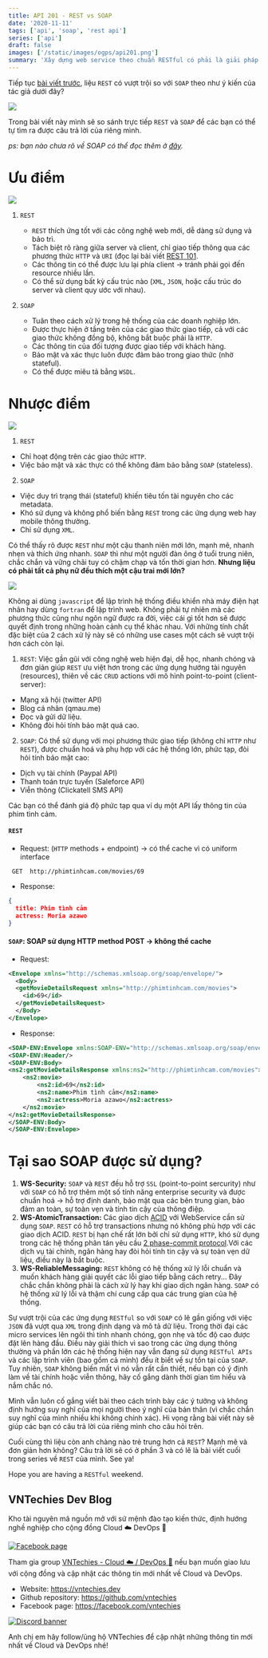 ```yaml
---
title: API 201 - REST vs SOAP
date: '2020-11-11'
tags: ['api', 'soap', 'rest api']
series: ['api']
draft: false
images: ['/static/images/ogps/api201.png']
summary: 'Xây dựng web service theo chuẩn RESTful có phải là giải pháp tốt nhất cho các hệ thống?'
---
```


<TOCInline toc={props.toc} asDisclosure />

Tiếp tục [bài viết trước](/blog/apis/api-101-rest-restful-api), liệu `REST` có vượt trội so với `SOAP` theo như ý kiến của tác giả dưới đây?

![](/static/images/assets/6ev5KY9okH2FmRd1.jpg)

Trong bài viết này mình sẽ so sánh trực tiếp `REST` và `SOAP` để các bạn có thể tự tìm ra được câu trả lời của riêng mình.

_ps: bạn nào chưa rõ về SOAP có thể đọc thêm ở [đây](https://vi.wikipedia.org/wiki/SOAP)._

# Ưu điểm

![](/static/images/assets/29472802_10213888263114999_1471996776805302272_o.jpg)

1. `REST`

   - `REST` thích ứng tốt với các công nghệ web mới, dễ dàng sử dụng và bảo trì.
   - Tách biệt rõ ràng giữa server và client, chỉ giao tiếp thông qua các phương thức `HTTP` và `URI` (đọc lại bài viết [REST 101](/blog/apis/api-101-rest-restful-api).
   - Các thông tin có thể được lưu lại phía client → tránh phải gọi đến resource nhiều lần.
   - Có thể sử dụng bất kỳ cấu trúc nào (`XML`, `JSON`, hoặc cấu trúc do server và client quy ước với nhau).

2. `SOAP`

   - Tuân theo cách xử lý trong hệ thống của các doanh nghiệp lớn.
   - Được thực hiện ở tầng trên của các giao thức giao tiếp, cả với các giao thức không đồng bộ, không bắt buộc phải là `HTTP`.
   - Các thông tin của đối tượng được giao tiếp với khách hàng.
   - Bảo mật và xác thực luôn được đảm bảo trong giao thức (nhờ stateful).
   - Có thể được miêu tả bằng `WSDL`.

# Nhược điểm

![](/static/images/assets/29472578_10213888610963695_2986071309554810880_n.jpg)

1. `REST`

- Chỉ hoạt động trên các giao thức `HTTP`.
- Việc bảo mật và xác thực có thể không đảm bảo bằng `SOAP` (stateless).

2. `SOAP`

- Việc duy trì trạng thái (stateful) khiến tiêu tốn tài nguyên cho các metadata.
- Khó sử dụng và không phổ biến bằng `REST` trong các ứng dụng web hay mobile thông thường.
- Chỉ sử dụng `XML`.

Có thể thấy rõ được `REST` như một cậu thanh niên mới lớn, mạnh mẽ, nhanh nhẹn và thích ứng nhanh. `SOAP` thì như một người đàn ông ở tuổi trung niên, chắc chắn và vững chãi tuy có chậm chạp và tốn thời gian hơn. **Nhưng liệu có phải tất cả phụ nữ đều thích một cậu trai mới lớn?**

![](/static/images/assets/29473101_10213888611443707_4940117047951491072_n.jpg)

Không ai dùng `javascript` để lập trình hệ thống điều khiển nhà máy điện hạt nhân hay dùng `fortran` để lập trình web. Không phải tự nhiên mà các phương thức cũng như ngôn ngữ được ra đời, việc cái gì tốt hơn sẽ được quyết định trong những hoàn cảnh cụ thể khác nhau. Với những tính chất đặc biệt của 2 cách xử lý này sẽ có những use cases một cách sẽ vượt trội hơn cách còn lại.

1. `REST`: Việc gần gũi với công nghệ web hiện đại, dễ học, nhanh chóng và đơn giản giúp `REST` ưu việt hơn trong các ứng dụng hướng tài nguyên (resources), thiên về các `CRUD` actions với mô hình point-to-point (client-server):

- Mạng xã hội (twitter API)
- Blog cá nhân (qmau.me)
- Đọc và gửi dữ liệu.
- Không đòi hỏi tính bảo mật quá cao.

2. `SOAP`: Có thể sử dụng với mọi phương thức giao tiếp (không chỉ `HTTP` như `REST`), được chuẩn hoá và phụ hợp với các hệ thống lớn, phức tạp, đòi hỏi tính bảo mật cao:

- Dịch vụ tài chính (Paypal API)
- Thanh toán trực tuyến (Saleforce API)
- Viễn thông (Clickatell SMS API)

Các bạn có thể đánh giá độ phức tạp qua ví dụ một API lấy thông tin của phim tình cảm.

#### `REST`

- Request: (`HTTP` methods + endpoint) → có thể cache vì có uniform interface

```
 GET  http://phimtinhcam.com/movies/69
```

- Response:

```json
{
  title: Phim tình cảm
  actress: Moria azawo
}
```

#### `SOAP`: SOAP sử dụng HTTP method POST → không thể cache

- Request:

```xml
<Envelope xmlns="http://schemas.xmlsoap.org/soap/envelope/">
  <Body>
  <getMovieDetailsRequest xmlns="http://phimtinhcam.com/movies">
    <id>69</id>
  </getMovieDetailsRequest>
  </Body>
</Envelope>
```

- Response:

```xml
<SOAP-ENV:Envelope xmlns:SOAP-ENV="http://schemas.xmlsoap.org/soap/envelope/">
<SOAP-ENV:Header/>
<SOAP-ENV:Body>
<ns2:getMovieDetailsResponse xmlns:ns2="http://phimtinhcam.com/movies">
    <ns2:movie>
        <ns2:id>69</ns2:id>
        <ns2:name>Phim tình cảm</ns2:name>
        <ns2:actress>Moria azawo</ns2:actress>
    </ns2:movie>
</ns2:getMovieDetailsResponse>
</SOAP-ENV:Body>
</SOAP-ENV:Envelope>
```

# Tại sao SOAP được sử dụng?

1. **WS-Security:** `SOAP` và `REST` đều hỗ trợ `SSL` (point-to-point sercurity) như với `SOAP` có hỗ trợ thêm một số tính năng enterprise security và được chuẩn hoá → hỗ trợ định danh, bảo mật qua các bên trung gian, bảo đảm an toàn, sự toàn vẹn và tính tin cậy của thông điệp.
2. **WS-AtomicTransaction:** Các giao dịch [ACID](https://en.wikipedia.org/wiki/ACID) với WebService cần sử dụng `SOAP`. `REST` có hỗ trợ transactions nhưng nó không phù hợp với các giao dịch ACID. `REST` bị hạn chế rất lớn bởi chỉ sử dụng `HTTP`, khó sử dụng trong các hệ thống phân tán yêu cầu [2 phase-commit protocol](https://en.wikipedia.org/wiki/Two-phase_commit_protocol).Với các dịch vụ tài chính, ngân hàng hay đòi hỏi tính tin cậy và sự toàn vẹn dữ liệu, điều này là bắt buộc.
3. **WS-ReliableMessaging:** `REST` không có hệ thống xử lý lỗi chuẩn và muốn khách hàng giải quyết các lỗi giao tiếp bằng cách retry... Đây chắc chắn không phải là cách xử lý hay khi giao dịch ngân hàng. `SOAP` có hệ thống xử lý lỗi và thậm chí cung cấp qua các trung gian của hệ thống.

Sự vượt trội của các ứng dụng `RESTful` so với `SOAP` có lẽ gần giống với việc `JSON` đã vượt qua `XML` trong định dạng và mô tả dữ liệu. Trong thời đại các micro services lên ngôi thì tính nhanh chóng, gọn nhẹ và tốc độ cao được đặt lên hàng đầu. Điều này giải thích vì sao trong các ứng dụng thông thường và phần lớn các hệ thống hiện nay vẫn đang sử dụng `RESTful APIs` và các lập trình viên (bao gồm cả mình) đều ít biết về sự tồn tại của `SOAP`. Tuy nhiên, `SOAP` không biến mất vì nó vẫn rất cần thiết, nếu bạn có ý định làm về tài chính hoặc viễn thông, hãy cố gắng dành thời gian tìm hiểu và nắm chắc nó.

Mình vẫn luôn cố gắng viết bài theo cách trình bày các ý tưởng và không định hướng suy nghĩ của mọi người theo ý nghĩ của bản thân (vì chắc chắn suy nghĩ của mình nhiều khi không chính xác). Hi vọng rằng bài viết này sẽ giúp các bạn có câu trả lời của riêng mình cho câu hỏi trên.

Cuối cùng thì liệu còn anh chàng nào trẻ trung hơn cả `REST`? Mạnh mẽ và đơn giản hơn không? Câu trả lời sẽ có ở phần 3 và có lẽ là bài viết cuối trong series về `REST` của mình. See ya!

Hope you are having a `RESTful` weekend.

## VNTechies Dev Blog

Kho tài nguyên mã nguồn mở với sứ mệnh đào tạo kiến thức, định hướng nghề nghiệp cho cộng đồng Cloud ☁️ DevOps 🚀

[![Facebook page](https://i.imgur.com/YxfhUTS.png)](https://www.facebook.com/vntechies)

Tham gia group [VNTechies - Cloud ☁️ / DevOps 🚀](https://www.facebook.com/groups/acevntechies) nếu bạn muốn giao lưu với cộng đồng và cập nhật các thông tin mới nhất về Cloud và DevOps.

- Website: https://vntechies.dev
- Github repository: https://github.com/vntechies
- Facebook page: https://facebook.com/vntechies

[![Discord banner](https://images.viblo.asia/c8c4a473-c08d-45a3-be57-821781c1c256.png)](https://discord.com/invite/k2uDgd7NZ4)

Anh chị em hãy follow/ủng hộ VNTechies để cập nhật những thông tin mới nhất về Cloud và DevOps nhé!
